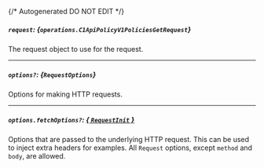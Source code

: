 {/* Autogenerated DO NOT EDIT  */}

##### `request`: *{`operations.C1ApiPolicyV1PoliciesGetRequest`}*
The request object to use for the request.
<Collapsible openLabel={Labels.showProperties} closeLabel={Labels.hideProperties}>
    <C1ApiPolicyV1PoliciesGetRequest/>
</Collapsible>

---
##### `options?`: *{`RequestOptions`}*
Options for making HTTP requests.

---
##### `options.fetchOptions?`: [*{ `RequestInit` }*](https://developer.mozilla.org/en-US/docs/Web/API/Request/Request#options)
Options that are passed to the underlying HTTP request. This can be used to inject extra headers for examples. All `Request` options, except `method` and `body`, are allowed.


